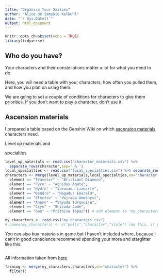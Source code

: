 ```yaml
---
title: "Organise Your Dailies"
author: "Alice de Sampaio Kalkuhl"
date: "`r Sys.Date()`"
output: html_document
---
```


```r
knitr::opts_chunk$set(echo = TRUE)
library(tidyverse)
```

## Who do you have?
Your characters and their constellations matter a lot for what you need to do. 

Here, you will need a table with your characters, how often you pulled them, and how you plan on using them. 

We are going to set a couple of conditions for characters to give them priorities. If you don't want to play a character, don't use it. 

## Ascension materials
I prepared a table based on the Genshin Wiki on which [ascension materials](https://genshin-impact.fandom.com/wiki/Character_Ascension_Material) characters need. 

Level up materials and 

[specialties](https://genshin-impact.fandom.com/wiki/Local_Specialty)


```r
level_up_materials <- read.csv("character_materials.csv") %>% 
  separate_rows(character,sep=' & ')
local_specialties <- read.csv("local_specialties.csv") %>% separate_rows(character,sep=' & ')
characters <- merge(level_up_materials,local_specialties,on="character") %>% mutate(ascension = case_when(
  element == "Traveler" ~ "Brilliant Diamond",
  element == "Pyro" ~ "Agnidus Agate",
  element == "Hydro" ~ "Varunada Lazurite",
  element == "Dendro" ~ "Nagadus Emerald",
  element == "Electro" ~ "Vajrada Amethyst",
  element == "Anemo" ~ "Vayuda Turquoise",
  element == "Cryo" ~ "Shivada Jade",
  element == "Geo" ~ "Prithiva Topaz")) # add element to "my_characters.csv

my_characters <- read.csv("my_characters.csv")
# names(my_characters) <- c("pulls","character","style") run this, if you named the variables different in your table
```

You can also buy materials in game but I haven't included where, because I can't in good conscience recommend spending your mora and starglitter like this.


 

```r


```
All information taken from [here](https://genshin-impact.fandom.com/wiki/Character_Ascension_Material)


```r
farming <- merge(my_characters,characters,on="character") %>% 
  filter()
```
